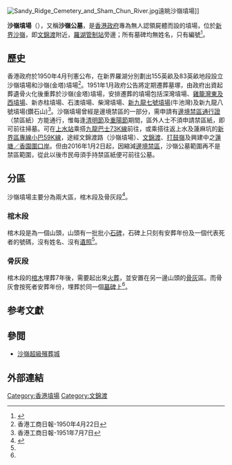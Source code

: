 [[File:Sandy_Ridge_Cemetery_and_Sham_Chun_River.jpg|thumb]]遠眺沙嶺墳場]]

'''沙嶺墳場'''（{{lang-en|'''Sandy Ridge Cemetery'''}}），又稱'''沙嶺公墓'''，是[[香港政府|香港政府]]專為無人認領屍體而設的墳場，位於[[新界|新界]][[沙嶺|沙嶺]]，即[[文錦渡|文錦渡]]附近，[[羅湖管制站|羅湖管制站]]旁邊；所有墓碑均無姓名，只有編號<ref>{{cite news| url=http://hk.apple.nextmedia.com/supplement/culture/art/20130406/18217878| title=綠是彩色：沙嶺　只得一串數字| date=2013-04-06| newspaper=[[蘋果日報_(香港)|蘋果日報]]| accessdate=2014-10-02| archive-date=2014-10-06| archive-url=https://web.archive.org/web/20141006095951/http://hk.apple.nextmedia.com/supplement/culture/art/20130406/18217878| dead-url=no}}</ref>。

==歷史==
香港政府於1950年4月刊憲公布，在新界羅湖分別劃出155英畝及83英畝地段設立沙嶺墳場和沙嶺(金塔)墳場<ref>香港工商日報-1950年4月22日</ref>。1951年1月政府公告將定期遷葬墓塚，由政府出資起葬遺骨火化後重葬於沙嶺(金塔)墳場，安排遷葬的墳場包括深灣墳場、[[雞籠灣墳場|雞籠灣東及西墳場]]、新赤柱墳場、石澳墳場、柴灣墳場、[[新九龍七號墳場|新九龍七號墳場]](牛池灣)及新九龍八號墳場(鑽石山)<ref>香港工商日報-1951年7月7日</ref>。沙嶺墳場曾經是邊境禁區的一部分，需申請有[[邊境禁區通行證|邊境禁區通行證]]（禁區紙）方能通行，惟每逢[[清明節|清明節]]及[[重陽節|重陽節]]期間，區外人士不須申請禁區紙，即可前往掃墓。可在[[上水站_(香港)|上水站]]乘搭[[九龍巴士73K線|九龍巴士73K線]]前往，或乘搭往返上水及蓮麻坑的[[新界區專線小巴59K線|新界區專線小巴59K線]]，途經文錦渡路（沙嶺墳場）、[[文錦渡|文錦渡]]、[[打鼓嶺_(北區)|打鼓嶺]]及興建中之[[蓮塘／香園圍口岸|蓮塘／香園圍口岸]]。但由2016年1月2日起，因縮減[[香港邊境禁區|邊境禁區]]，沙嶺公墓範圍再不是禁區範圍，從此以後市民毋須手持禁區紙便可前往公墓。

==分區==
沙嶺墳場主要分為兩大區，棺木段及骨灰段<ref name="20160403-appledaily">{{cite news| url=http://hk.apple.nextmedia.com/realtime/news/20160403/54941033| title=遊孤墳悟生死 走進沒名沒姓的香港都市公墓| newspaper=[[蘋果日報_(香港)|蘋果日報]]| date=2016-04-03| accessdate=2016-04-04| archive-date=2016-04-06| archive-url=https://web.archive.org/web/20160406084458/http://hk.apple.nextmedia.com/realtime/news/20160403/54941033| dead-url=no}}</ref>。

===棺木段===
棺木段是為一個山頭，山頭有一批批小[[石碑|石碑]]，石碑上只刻有安葬年份及一個代表死者的號碼，沒有姓名、沒有[[遺照|遺照]]<ref name="20160403-appledaily"/>。

===骨灰段===
棺木段的[[棺木|棺木]]埋葬7年後，需要起出來[[火葬|火葬]]，並安置在另一邊山頭的[[骨灰|骨灰]]區。而骨灰會按死者安葬年份，埋葬於同一個[[墓碑|墓碑]]上<ref name="20160403-appledaily"/>。

== 参考文獻 ==
{{reflist|2}}

==參閲==
*[[沙嶺超級殯葬城|沙嶺超級殯葬城]]

==外部連結==
{{commonscat|Sandy Ridge Cemetery}}

[[Category:香港墳場|Category:香港墳場]]
[[Category:文錦渡|Category:文錦渡]]
